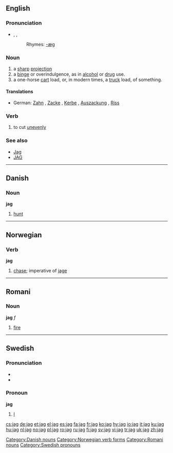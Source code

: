 {{see|Jag|JAG}}
==English==

===Pronunciation===
*{{enPR|jăg}}, {{IPA|/ʤæɡ/}}, {{SAMPA|/dZ{g/}}
*:Rhymes: [[Rhymes:English:-æɡ|-æɡ]]

===Noun===
{{en-noun}}

# a [[sharp]] [[projection]]
# a [[binge]] or overindulgence, as in [[alcohol]] or [[drug]] use.
# a one-horse [[cart]] load, or, in modern times, a [[truck]] load, of something.

====Translations====
*German: [[Zahn]] {{m}}, [[Zacke]] {{f}}, [[Kerbe]] {{f}}, [[Auszackung]] {{f}}, [[Riss]] {{m}}

===Verb===
{{en-verb|jags|jagging|jagged}}

# to cut [[unevenly]]

===See also===
*[[Jag]]
*[[JAG]]

----

==Danish==

=== Noun ===
'''jag'''

#[[hunt]]

[[Category:Danish nouns]]

----

==Norwegian==
===Verb===
[[Category:Norwegian verb forms]]
'''jag'''
#[[chase]]; imperative of [[jage]]

----

==Romani==

===Noun===
'''jag''' ''f''

# [[fire]]

[[Category:Romani nouns]]


----

==Swedish==
===Pronunciation===
*{{audio|Sv-jag.ogg|audio}}
*{{IPA|/ˈjɑːg/|lang=sv}}

===Pronoun===
'''jag'''

#[[I]]

[[Category:Swedish pronouns]]

[[cs:jag]]
[[de:jag]]
[[et:jag]]
[[el:jag]]
[[es:jag]]
[[fa:jag]]
[[fr:jag]]
[[ko:jag]]
[[hy:jag]]
[[io:jag]]
[[it:jag]]
[[ku:jag]]
[[hu:jag]]
[[nl:jag]]
[[no:jag]]
[[pl:jag]]
[[ro:jag]]
[[ru:jag]]
[[fi:jag]]
[[sv:jag]]
[[vi:jag]]
[[tr:jag]]
[[uk:jag]]
[[zh:jag]]